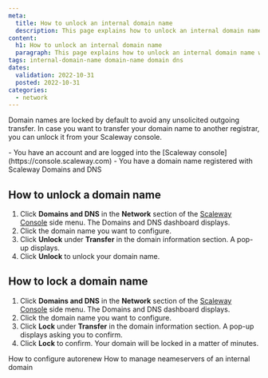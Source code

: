 ```yaml
---
meta:
  title: How to unlock an internal domain name
  description: This page explains how to unlock an internal domain name with Scaleway Domains and DNS.
content:
  h1: How to unlock an internal domain name
  paragraph: This page explains how to unlock an internal domain name with Scaleway Domains and DNS.
tags: internal-domain-name domain-name domain dns 
dates:
  validation: 2022-10-31
  posted: 2022-10-31
categories:
  - network
---
```


Domain names are locked by default to avoid any unsolicited outgoing transfer. In case you want to transfer your domain name to another registrar, you can unlock it from your Scaleway console. 

<Message type="requirement">
  - You have an account and are logged into the [Scaleway console](https://console.scaleway.com) 
  - You have a domain name registered with Scaleway Domains and DNS
</Message>

## How to unlock a domain name

1. Click **Domains and DNS** in the **Network** section of the [Scaleway Console](https://console.scaleway.com) side menu. The Domains and DNS dashboard displays. 
2. Click the domain name you want to configure.
3. Click **Unlock** under **Transfer** in the domain information section. A pop-up displays.
    <Lightbox src="scaleway-domain-unlock.webp" alt="" />
4. Click **Unlock** to unlock your domain name.


## How to lock a domain name

1. Click **Domains and DNS** in the **Network** section of the [Scaleway Console](https://console.scaleway.com) side menu. The Domains and DNS dashboard displays. 
2. Click the domain name you want to configure.
3. Click **Lock** under **Transfer** in the domain information section. A pop-up displays asking you to confirm.
4. Click **Lock** to confirm. Your domain will be locked in a matter of minutes.

<Navigation title="See Also">
  <PreviousButton to="/network/domains-and-dns/how-to/configure-autorenew/">How to configure autorenew</PreviousButton>
  <NextButton to="/network/domains-and-dns/how-to/manage-nameservers-internal-domain/">How to manage neameservers of an internal domain</NextButton>
</Navigation>